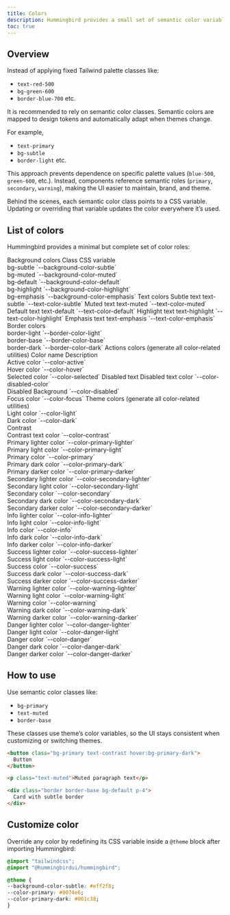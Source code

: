 ```yaml
---
title: Colors
description: Hummingbird provides a small set of semantic color variables, which makes it easy to apply and customize consistently across the project.
toc: true
---
```


## Overview

Instead of applying fixed Tailwind palette classes like:

- `text-red-500`
- `bg-green-600`
- `border-blue-700` etc.

It is recommended to rely on semantic color classes. Semantic colors are mapped to design tokens and automatically adapt when themes change.

For example,

- `text-primary`
- `bg-subtle`
- `border-light` etc.

This approach prevents dependence on specific palette values (`blue-500`, `green-600`, etc.). Instead, components reference semantic roles (`primary`, `secondary`, `warning`), making the UI easier to maintain, brand, and theme.

Behind the scenes, each semantic color class points to a CSS variable. Updating or overriding that variable updates the color everywhere it’s used.

## List of colors

Hummingbird provides a minimal but complete set of color roles:

<HbTable className='table-sm text-nowrap'>
  <thead>
    <tr>
      <th scope="col" colspan={3} class='text-center'>Background colors</th>
    </tr>
    <tr>
      <th scope="col"></th>
      <th scope="col">Class</th>
      <th scope="col">CSS variable</th>
    </tr>
  </thead>
  <tbody>
    <tr>
      <th scope="row"><div class='h-9 w-20 border border-light/30 rounded bg-subtle'></div></th>
      <td>bg-subtle</td>
      <td>`--background-color-subtle`</td>
    </tr>
    <tr>
      <th scope="row"><div class='h-9 w-20 border border-light/30 rounded bg-muted'></div></th>
      <td>bg-muted</td>
      <td>`--background-color-muted`</td>
    </tr>
    <tr>
      <th scope="row"><div class='h-9 w-20 border border-light/30 rounded bg-default'></div></th>
      <td>bg-default</td>
      <td>`--background-color-default`</td>
    </tr>
    <tr>
      <th scope="row"><div class='h-9 w-20 border border-light/30 rounded bg-highlight'></div></th>
      <td>bg-highlight</td>
      <td>`--background-color-highlight`</td>
    </tr>
    <tr>
      <th scope="row"><div class='h-9 w-20 border border-light/30 rounded bg-emphasis'></div></th>
      <td>bg-emphasis</td>
      <td>`--background-color-emphasis`</td>
    </tr>
  </tbody>
  <thead>
    <tr>
      <th scope="col" colspan={3} class='text-center'>Text colors</th>
    </tr>
  </thead>
  <tbody>
    <tr>
      <th scope="row" class='text-subtle'>Subtle text</th>
      <td>text-subtle</td>
      <td>`--text-color-subtle`</td>
    </tr>
    <tr>
      <th scope="row" class='text-muted'>Muted text</th>
      <td>text-muted</td>
      <td>`--text-color-muted`</td>
    </tr>
    <tr>
      <th scope="row" class='text-default'>Default text</th>
      <td>text-default</td>
      <td>`--text-color-default`</td>
    </tr>
    <tr>
      <th scope="row" class='text-highlight'>Highlight text</th>
      <td>text-highlight</td>
      <td>`--text-color-highlight`</td>
    </tr>
    <tr>
      <th scope="row" class='text-emphasis'>Emphasis text</th>
      <td>text-emphasis</td>
      <td>`--text-color-emphasis`</td>
    </tr>
  </tbody>
  <thead>
    <tr>
      <th scope="col" colspan={3} class='text-center'>Border colors</th>
    </tr>
  </thead>
  <tbody>
    <tr>
      <th scope="row"><div class='h-9 w-20 border border-light rounded bg-default'></div></th>
      <td>border-light</td>
      <td>`--border-color-light`</td>
    </tr>
    <tr>
      <th scope="row"><div class='h-9 w-20 border border-base rounded bg-default'></div></th>
      <td>border-base</td>
      <td>`--border-color-base`</td>
    </tr>
    <tr>
      <th scope="row"><div class='h-9 w-20 border border-dark rounded bg-default'></div></th>
      <td>border-dark</td>
      <td>`--border-color-dark`</td>
    </tr>
  </tbody>
  <thead>
    <tr>
      <th scope="col" colspan={3} class='text-center'>Actions colors (generate all color-related utilities)</th>
    </tr>
    <tr>
      <th scope="col"></th>
      <th scope="col">Color name</th>
      <th scope="col">Description</th>
    </tr>
  </thead>
  <tbody>
    <tr>
      <th scope="row"><div class='h-9 w-20 border border-light/30 rounded bg-active'></div></th>
      <td>Active color</td>
      <td>`--color-active`</td>
    </tr>
    <tr>
      <th scope="row"><div class='h-9 w-20 border border-light/30 rounded bg-hover'></div></th>
      <td>Hover color</td>
      <td>`--color-hover`</td>
    </tr>
    <tr>
      <th scope="row"><div class='h-9 w-20 border border-light/30 rounded bg-selected'></div></th>
      <td>Selected color</td>
      <td>`--color-selected`</td>
    </tr>
    <tr>
      <th scope="row" class='text-disabled'>Disabled text</th>
      <td>Disabled text color</td>
      <td>`--color-disabled-color`</td>
    </tr>
    <tr>
      <th scope="row"><div class='h-9 w-20 border border-light/30 rounded bg-disabled'></div></th>
      <td>Disabled Background</td>
      <td>`--color-disabled`</td>
    </tr>
    <tr>
      <th scope="row"><div class='h-9 w-20 border border-light/30 rounded bg-focus'></div></th>
      <td>Focus color</td>
      <td>`--color-focus`</td>
    </tr>
  </tbody>
  <thead>
    <tr>
      <th scope="col" colspan={3} class='text-center'>Theme colors (generate all color-related utilities)</th>
    </tr>
  </thead>
  <tbody>
    <tr>
      <th scope="row"><div class='h-9 w-20 border border-light/30 rounded bg-light'></div></th>
      <td>Light color</td>
      <td>`--color-light`</td>
    </tr>
    <tr>
      <th scope="row"><div class='h-9 w-20 border border-light/30 rounded bg-dark'></div></th>
      <td>Dark color</td>
      <td>`--color-dark`</td>
    </tr>
    <tr>
      <th scope="row"><div class='h-9 w-20 border border-light/30 rounded bg-dark text-contrast flex items-center justify-center'>Contrast</div></th>
      <td>Contrast text color</td>
      <td>`--color-contrast`</td>
    </tr>
    <tr>
      <th scope="row"><div class='h-9 w-20 border border-light/30 rounded bg-primary-lighter'></div></th>
      <td>Primary lighter color</td>
      <td>`--color-primary-lighter`</td>
    </tr>
    <tr>
      <th scope="row"><div class='h-9 w-20 border border-light/30 rounded bg-primary-light'></div></th>
      <td>Primary light color</td>
      <td>`--color-primary-light`</td>
    </tr>
    <tr>
      <th scope="row"><div class='h-9 w-20 border border-light/30 rounded bg-primary'></div></th>
      <td>Primary color</td>
      <td>`--color-primary`</td>
    </tr>
    <tr>
      <th scope="row"><div class='h-9 w-20 border border-light/30 rounded bg-primary-dark'></div></th>
      <td>Primary dark color</td>
      <td>`--color-primary-dark`</td>
    </tr>
    <tr>
      <th scope="row"><div class='h-9 w-20 border border-light/30 rounded bg-primary-darker'></div></th>
      <td>Primary darker color</td>
      <td>`--color-primary-darker`</td>
    </tr>
    <tr>
      <th scope="row"><div class='h-9 w-20 border border-light/30 rounded bg-secondary-lighter'></div></th>
      <td>Secondary lighter color</td>
      <td>`--color-secondary-lighter`</td>
    </tr>
    <tr>
      <th scope="row"><div class='h-9 w-20 border border-light/30 rounded bg-secondary-light'></div></th>
      <td>Secondary light color</td>
      <td>`--color-secondary-light`</td>
    </tr>
    <tr>
      <th scope="row"><div class='h-9 w-20 border border-light/30 rounded bg-secondary'></div></th>
      <td>Secondary color</td>
      <td>`--color-secondary`</td>
    </tr>
    <tr>
      <th scope="row"><div class='h-9 w-20 border border-light/30 rounded bg-secondary-dark'></div></th>
      <td>Secondary dark color</td>
      <td>`--color-secondary-dark`</td>
    </tr>
    <tr>
      <th scope="row"><div class='h-9 w-20 border border-light/30 rounded bg-secondary-darker'></div></th>
      <td>Secondary darker color</td>
      <td>`--color-secondary-darker`</td>
    </tr>
    <tr>
      <th scope="row"><div class='h-9 w-20 border border-light/30 rounded bg-info-lighter'></div></th>
      <td>Info lighter color</td>
      <td>`--color-info-lighter`</td>
    </tr>
    <tr>
      <th scope="row"><div class='h-9 w-20 border border-light/30 rounded bg-info-light'></div></th>
      <td>Info light color</td>
      <td>`--color-info-light`</td>
    </tr>
    <tr>
      <th scope="row"><div class='h-9 w-20 border border-light/30 rounded bg-info'></div></th>
      <td>Info color</td>
      <td>`--color-info`</td>
    </tr>
    <tr>
      <th scope="row"><div class='h-9 w-20 border border-light/30 rounded bg-info-dark'></div></th>
      <td>Info dark color</td>
      <td>`--color-info-dark`</td>
    </tr>
    <tr>
      <th scope="row"><div class='h-9 w-20 border border-light/30 rounded bg-info-darker'></div></th>
      <td>Info darker color</td>
      <td>`--color-info-darker`</td>
    </tr>
    <tr>
      <th scope="row"><div class='h-9 w-20 border border-light/30 rounded bg-success-lighter'></div></th>
      <td>Success lighter color</td>
      <td>`--color-success-lighter`</td>
    </tr>
    <tr>
      <th scope="row"><div class='h-9 w-20 border border-light/30 rounded bg-success-light'></div></th>
      <td>Success light color</td>
      <td>`--color-success-light`</td>
    </tr>
    <tr>
      <th scope="row"><div class='h-9 w-20 border border-light/30 rounded bg-success'></div></th>
      <td>Success color</td>
      <td>`--color-success`</td>
    </tr>
    <tr>
      <th scope="row"><div class='h-9 w-20 border border-light/30 rounded bg-success-dark'></div></th>
      <td>Success dark color</td>
      <td>`--color-success-dark`</td>
    </tr>
    <tr>
      <th scope="row"><div class='h-9 w-20 border border-light/30 rounded bg-success-darker'></div></th>
      <td>Success darker color</td>
      <td>`--color-success-darker`</td>
    </tr>
    <tr>
      <th scope="row"><div class='h-9 w-20 border border-light/30 rounded bg-warning-lighter'></div></th>
      <td>Warning lighter color</td>
      <td>`--color-warning-lighter`</td>
    </tr>
    <tr>
      <th scope="row"><div class='h-9 w-20 border border-light/30 rounded bg-warning-light'></div></th>
      <td>Warning light color</td>
      <td>`--color-warning-light`</td>
    </tr>
    <tr>
      <th scope="row"><div class='h-9 w-20 border border-light/30 rounded bg-warning'></div></th>
      <td>Warning color</td>
      <td>`--color-warning`</td>
    </tr>
    <tr>
      <th scope="row"><div class='h-9 w-20 border border-light/30 rounded bg-warning-dark'></div></th>
      <td>Warning dark color</td>
      <td>`--color-warning-dark`</td>
    </tr>
    <tr>
      <th scope="row"><div class='h-9 w-20 border border-light/30 rounded bg-warning-darker'></div></th>
      <td>Warning darker color</td>
      <td>`--color-warning-darker`</td>
    </tr>
    <tr>
      <th scope="row"><div class='h-9 w-20 border border-light/30 rounded bg-danger-lighter'></div></th>
      <td>Danger lighter color</td>
      <td>`--color-danger-lighter`</td>
    </tr>
    <tr>
      <th scope="row"><div class='h-9 w-20 border border-light/30 rounded bg-danger-light'></div></th>
      <td>Danger light color</td>
      <td>`--color-danger-light`</td>
    </tr>
    <tr>
      <th scope="row"><div class='h-9 w-20 border border-light/30 rounded bg-danger'></div></th>
      <td>Danger color</td>
      <td>`--color-danger`</td>
    </tr>
    <tr>
      <th scope="row"><div class='h-9 w-20 border border-light/30 rounded bg-danger-dark'></div></th>
      <td>Danger dark color</td>
      <td>`--color-danger-dark`</td>
    </tr>
    <tr>
      <th scope="row"><div class='h-9 w-20 border border-light/30 rounded bg-danger-darker'></div></th>
      <td>Danger darker color</td>
      <td>`--color-danger-darker`</td>
    </tr>
  </tbody>
</HbTable>

## How to use

Use semantic color classes like:

- `bg-primary`
- `text-muted`
- `border-base`

These classes use theme’s color variables, so the UI stays consistent when customizing or switching themes.

```html
<button class="bg-primary text-contrast hover:bg-primary-dark">
  Button
</button>

<p class="text-muted">Muted paragraph text</p>

<div class="border border-base bg-default p-4">
  Card with subtle border
</div>

```

## Customize color

Override any color by redefining its CSS variable inside a `@theme` block after importing Hummingbird:

```css
@import "tailwindcss";
@import "@hummingbirdui/hummingbird";

@theme {
--background-color-subtle: #eff2f8;
--color-primary: #0074e6;
--color-primary-dark: #001c38;
}
```